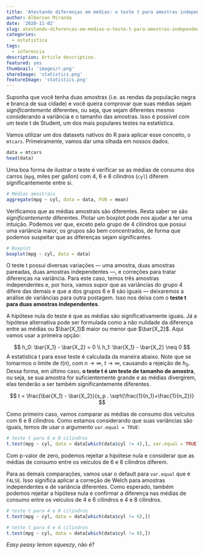 ```yaml
---
title: 'Atestando diferenças em médias: o teste t para amostras independentes'
author: Alberson Miranda
date: '2020-11-02'
slug: atestando-diferencas-em-medias-o-teste-t-para-amostras-independentes
categories:
  - estatistica
tags:
  - inferencia
description: Article description.
featured: yes
thumbnail: 'images/r.png'
shareImage: 'statistics.png'
featureImage: 'statistics.png'
---
```


Suponha que você tenha duas amostras (i.e. as rendas da população negra e branca de sua cidade) e você queira comprovar que suas médias sejam *significantemente* diferentes, ou seja, que sejam diferentes mesmo considerando a variância e o tamanho das amostras. Isso é possível com um teste t de Student, um dos mais populares testes na estatística.

Vamos utilizar um dos datasets nativos do R para aplicar esse conceito, o `mtcars`. Primeiramente, vamos dar uma olhada em nossos dados.

```r

data = mtcars
head(data)

```

Uma boa forma de ilustrar o teste é verificar se as médias de consumo dos carros (`mpg`, miles per gallon) com 4, 6 e 8 cilindros (`cyl`) diferem significantemente entre si.

```r

# Médias amostrais
aggregate(mpg ~ cyl, data = data, FUN = mean)

```

Verificamos que as médias amostrais são diferentes. Resta saber se são *significantemente* diferentes. Plotar um boxplot pode nos ajudar a ter uma intuição. Podemos ver que, exceto pelo grupo de 4 cilindros que possui uma variância maior, os grupos são bem concentrados, de forma que podemos suspeitar que as diferenças sejam significantes.

```r

# Boxplot
boxplot(mpg ~ cyl, data = data)

```

O teste t possui diversas variações — uma amostra, duas amostras pareadas, duas amostras independentes —, e correções para tratar diferenças na variância. Para este caso, temos três amostras independentes e, por hora, vamos supor que as variâncias do grupo 4 difere das demais e que a dos grupos 6 e 8 são iguais — deixaremos a análise de variâncias para outra postagem. Isso nos deixa com o **teste t para duas amostras independentes**.

A hipótese nula do teste é que as médias são significativamente iguais. Já a hipótese alternativa pode ser formulada como a não nulidade da diferença entre as médias ou $\bar{X_1}$ maior ou menor que $\bar{X_2}$. Aqui vamos usar a primeira opção:

$$
h_0: \bar{X_1} - \bar{X_2} = 0 \\
h_1: \bar{X_1} - \bar{X_2} \neq 0
$$
A estatística t para esse teste é calculada da maneira abaixo. Note que se tomarmos o limite de $t(n)$, com $n \rightarrow \infty$, $t\rightarrow \infty$, causando a rejeição de $h_0$. Dessa forma, em último caso, **o teste t é um teste de tamanho de amostra**, ou seja, se sua amostra for suficientemente grande e as médias divergirem, elas tenderão a ser também significantemente diferentes.

$$ t = \frac{\bar{X_1} - \bar{X_2}}{s_p . \sqrt{\frac{1}{n_1}+\frac{1}{n_2}}} $$

Como primeiro caso, vamos comparar as médias de consumo dos veículos com 6 e 8 cilindros. Como estamos considerando que suas variâncias são iguais, temos de usar o argumento `var.equal = TRUE`:

```r

# teste t para 6 e 8 cilindros
t.test(mpg ~ cyl, data = data[which(data$cyl != 4),], var.equal = TRUE)

```

Com p-valor de zero, podemos rejeitar a hipótese nula e considerar que as médias de consumo entre os veículos de 6 e 8 cilindros diferem.

Para as demais comparações, vamos usar o default para `var.equal` que é `FALSE`. Isso significa aplicar a correção de Welch para amostras independentes e de variância diferentes. Como esperado, também podemos rejeitar a hipótese nula e confirmar a diferença nas médias de consumo entre os veículos de 4 e 6 cilindros e 4 e 8 cilindros.

```r

# teste t para 4 e 8 cilindros
t.test(mpg ~ cyl, data = data[which(data$cyl != 6),])

# teste t para 4 e 6 cilindros
t.test(mpg ~ cyl, data = data[which(data$cyl != 8),])

```

*Easy peasy lemon squeezy*, não é? 


